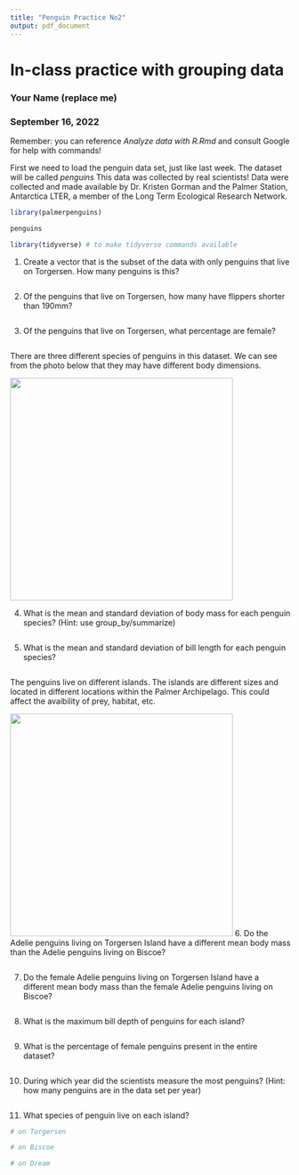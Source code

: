 ```yaml
---
title: "Penguin Practice No2"
output: pdf_document
---
```


# In-class practice with grouping data

### Your Name (replace me)

### September 16, 2022

Remember: you can reference *Analyze data with R.Rmd* and consult Google for help with commands!

First we need to load the penguin data set, just like last week. The dataset will be called *penguins* This data was collected by real scientists! Data were collected and made available by Dr. Kristen Gorman and the Palmer Station, Antarctica LTER, a member of the Long Term Ecological Research Network.

```r
library(palmerpenguins)

penguins

library(tidyverse) # to make tidyverse commands available 
```

1.  Create a vector that is the subset of the data with only penguins that live on Torgersen. How many penguins is this?

```r

```

2.  Of the penguins that live on Torgersen, how many have flippers shorter than 190mm?

```r

```

3.  Of the penguins that live on Torgersen, what percentage are female?

```r

```

There are three different species of penguins in this dataset. We can see from the photo below that they may have different body dimensions.

![](penguins.jpg){width="400"}

4.  What is the mean and standard deviation of body mass for each penguin species? (Hint: use group_by/summarize)

```r

```

5.  What is the mean and standard deviation of bill length for each penguin species?

```r

```

The penguins live on different islands. The islands are different sizes and located in different locations within the Palmer Archipelago. This could affect the avaibility of prey, habitat, etc.

![](Islands.png){width="400"} 6. Do the Adelie penguins living on Torgersen Island have a different mean body mass than the Adelie penguins living on Biscoe?

```r

```

7.  Do the female Adelie penguins living on Torgersen Island have a different mean body mass than the female Adelie penguins living on Biscoe?

```r

```

8.  What is the maximum bill depth of penguins for each island?

```r

```

9.  What is the percentage of female penguins present in the entire dataset?

```r

```

10. During which year did the scientists measure the most penguins? (Hint: how many penguins are in the data set per year)

```r

```

11. What species of penguin live on each island?

```r

# on Torgersen

# on Biscoe

# on Dream

```
